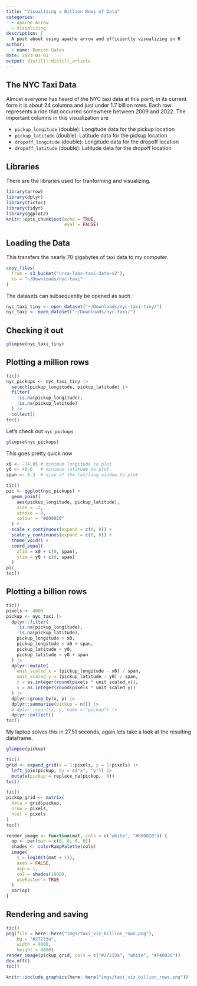 ```yaml
---
title: "Visualizing a Billion Rows of Data"
categories:
  - Apache Arrow
  - Visualizing
description: |
  A post about using apache arrow and efficiently visualizing in R
author:
  - name: Duncan Gates
date: 2023-03-03
output: distill::distill_article
---
```


## The NYC Taxi Data

Almost everyone has heard of the NYC taxi data at this point, in its current form it is about 24 columns and just under 1.7 billion rows. Each row represents a ride that occurred somewhere between 2009 and 2022. The important columns in this visualization are

- `pickup_longitude` (double): Longitude data for the pickup location
- `pickup_latitude` (double): Latitude data for the pickup location
- `dropoff_longitude` (double): Longitude data for the dropoff location
- `dropoff_latitude` (double): Latitude data for the dropoff location

## Libraries

There are the libraries used for tranforming and visualizing.

```r
library(arrow)
library(dplyr)
library(tictoc)
library(tidyr)
library(ggplot2)
knitr::opts_chunk$set(echo = TRUE,
                      eval = FALSE)
```

## Loading the Data 

This transfers the nearly 70 gigabytes of taxi data to my computer.

```r
copy_files(
  from = s3_bucket("ursa-labs-taxi-data-v2"),
  to = "~/Downloads/nyc-taxi"
)
```

The datasets can subsequently be opened as such.

```r
nyc_taxi_tiny <- open_dataset("~/Downloads/nyc-taxi-tiny/")
nyc_taxi <- open_dataset("~/Downloads/nyc-taxi/")
```

## Checking it out

```r
glimpse(nyc_taxi_tiny)
```

## Plotting a million rows

```r
tic()
nyc_pickups <- nyc_taxi_tiny |>
  select(pickup_longitude, pickup_latitude) |>
  filter(
    !is.na(pickup_longitude),
    !is.na(pickup_latitude)
  ) |>
  collect()
toc()
```


Let's check out `nyc_pickups`

```r
glimpse(nyc_pickups)
```

This goes pretty quick now

```r
x0 <- -74.05 # minimum longitude to plot
y0 <- 40.6   # minimum latitude to plot
span <- 0.3  # size of the lat/long window to plot

tic()
pic <- ggplot(nyc_pickups) +
  geom_point(
    aes(pickup_longitude, pickup_latitude), 
    size = .2, 
    stroke = 0, 
    colour = "#800020"
  ) +
  scale_x_continuous(expand = c(0, 0)) +
  scale_y_continuous(expand = c(0, 0)) +
  theme_void() +
  coord_equal(
    xlim = x0 + c(0, span), 
    ylim = y0 + c(0, span)
  )
pic
toc()
```


## Plotting a billion rows

```r
tic()
pixels <- 4000
pickup <- nyc_taxi |>
  dplyr::filter(
    !is.na(pickup_longitude),
    !is.na(pickup_latitude),
    pickup_longitude > x0,
    pickup_longitude < x0 + span,
    pickup_latitude > y0,
    pickup_latitude < y0 + span
  ) |>
  dplyr::mutate(
    unit_scaled_x = (pickup_longitude - x0) / span,
    unit_scaled_y = (pickup_latitude - y0) / span,
    x = as.integer(round(pixels * unit_scaled_x)), 
    y = as.integer(round(pixels * unit_scaled_y))
  ) |>
  dplyr::group_by(x, y) |>
  dplyr::summarise(pickup = n()) |>
  # dplyr::count(x, y, name = "pickup") |>
  dplyr::collect()
toc()
```

My laptop solves this in 27.51 seconds, again lets take a look at the resulting dataframe.

```r
glimpse(pickup)
```


```r
tic()
grid <- expand_grid(x = 1:pixels, y = 1:pixels) |>
  left_join(pickup, by = c("x", "y")) |>
  mutate(pickup = replace_na(pickup,  0))
toc()
```

```r
tic()
pickup_grid <- matrix(
  data = grid$pickup,
  nrow = pixels,
  ncol = pixels
)
toc()
```

```r
render_image <- function(mat, cols = c("white", "#800020")) {
  op <- par(mar = c(0, 0, 0, 0))
  shades <- colorRampPalette(cols)
  image(
    z = log10(t(mat + 1)),
    axes = FALSE,
    asp = 1,
    col = shades(1000),
    useRaster = TRUE
  )
  par(op)
}
```

## Rendering and saving

```r
tic()
png(file = here::here("imgs/taxi_viz_billion_rows.png"),
    bg = "#27233a",
    width = 4000,
    height = 4000)
render_image(pickup_grid, cols = c("#27233a", "white", "#F46036"))
dev.off()
toc()
```

```r
knitr::include_graphics(here::here("imgs/taxi_viz_billion_rows.png"))
```


